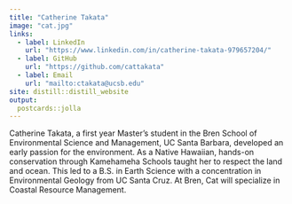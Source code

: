 ```yaml
---
title: "Catherine Takata"
image: "cat.jpg"
links:
  - label: LinkedIn
    url: "https://www.linkedin.com/in/catherine-takata-979657204/"
  - label: GitHub
    url: "https://github.com/cattakata"
  - label: Email
    url: "mailto:ctakata@ucsb.edu"
site: distill::distill_website
output:
  postcards::jolla
---
```

 
Catherine Takata, a first year Master’s student in the Bren School of Environmental Science and Management, UC Santa Barbara, developed an early passion for the environment. As a Native Hawaiian, hands-on conservation through Kamehameha Schools taught her to respect the land and ocean. This led to a B.S. in Earth Science with a concentration in Environmental Geology from UC Santa Cruz. At Bren, Cat will specialize in Coastal Resource Management.
